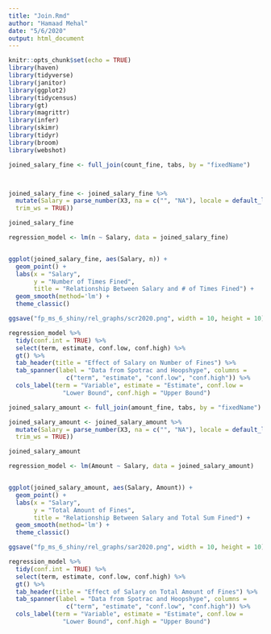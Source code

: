 ```yaml
---
title: "Join.Rmd"
author: "Hamaad Mehal"
date: "5/6/2020"
output: html_document
---
```


```r
knitr::opts_chunk$set(echo = TRUE)
library(haven)
library(tidyverse)
library(janitor)
library(ggplot2)
library(tidycensus)
library(gt)
library(magrittr)
library(infer)
library(skimr)
library(tidyr)
library(broom)
library(webshot)
```

```r
joined_salary_fine <- full_join(count_fine, tabs, by = "fixedName")



joined_salary_fine <- joined_salary_fine %>%
  mutate(Salary = parse_number(X3, na = c("", "NA"), locale = default_locale(),
  trim_ws = TRUE)) 

joined_salary_fine

regression_model <- lm(n ~ Salary, data = joined_salary_fine) 


ggplot(joined_salary_fine, aes(Salary, n)) +
  geom_point() +
  labs(x = "Salary",
       y = "Number of Times Fined",
       title = "Relationship Between Salary and # of Times Fined") +
  geom_smooth(method='lm') +
  theme_classic()

ggsave("fp_ms_6_shiny/rel_graphs/scr2020.png", width = 10, height = 10)

regression_model %>%
  tidy(conf.int = TRUE) %>%
  select(term, estimate, conf.low, conf.high) %>%
  gt() %>%
  tab_header(title = "Effect of Salary on Number of Fines") %>%
  tab_spanner(label = "Data from Spotrac and Hoopshype", columns = 
                c("term", "estimate", "conf.low", "conf.high")) %>%
  cols_label(term = "Variable", estimate = "Estimate", conf.low =
               "Lower Bound", conf.high = "Upper Bound") 
```


```r
joined_salary_amount <- full_join(amount_fine, tabs, by = "fixedName")

joined_salary_amount <- joined_salary_amount %>%
  mutate(Salary = parse_number(X3, na = c("", "NA"), locale = default_locale(),
  trim_ws = TRUE))

joined_salary_amount

regression_model <- lm(Amount ~ Salary, data = joined_salary_amount) 


ggplot(joined_salary_amount, aes(Salary, Amount)) +
  geom_point() +
  labs(x = "Salary",
       y = "Total Amount of Fines",
       title = "Relationship Between Salary and Total Sum Fined") +
  geom_smooth(method='lm') +
  theme_classic()

ggsave("fp_ms_6_shiny/rel_graphs/sar2020.png", width = 10, height = 10)

regression_model %>%
  tidy(conf.int = TRUE) %>%
  select(term, estimate, conf.low, conf.high) %>%
  gt() %>%
  tab_header(title = "Effect of Salary on Total Amount of Fines") %>%
  tab_spanner(label = "Data from Spotrac and Hoopshype", columns = 
                c("term", "estimate", "conf.low", "conf.high")) %>%
  cols_label(term = "Variable", estimate = "Estimate", conf.low =
               "Lower Bound", conf.high = "Upper Bound") 

```